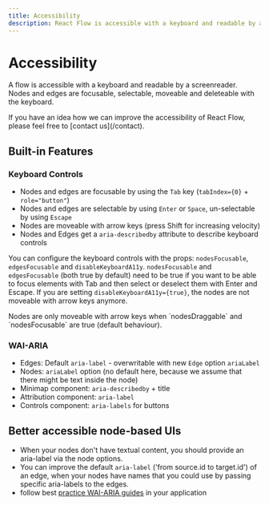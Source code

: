 ```yaml
---
title: Accessibility
description: React Flow is accessible with a keyboard and readable by a screenreader
---
```


# Accessibility

A flow is accessible with a keyboard and readable by a screenreader. Nodes and edges are focusable, selectable, moveable and deleteable with the keyboard.


<Callout type="info">
  If you have an idea how we can improve the accessibility of React Flow, please
  feel free to [contact us](/contact).
</Callout>

## Built-in Features

### Keyboard Controls

- Nodes and edges are focusable by using the `Tab` key (`tabIndex={0}` + `role="button"`)
- Nodes and edges are selectable by using `Enter` or `Space`, un-selectable by using `Escape`
- Nodes are moveable with arrow keys (press Shift for increasing velocity)
- Nodes and Edges get a `aria-describedby` attribute to describe keyboard controls

You can configure the keyboard controls with the props: `nodesFocusable`, `edgesFocusable` and `disableKeyboardA11y`. `nodesFocusable` and `edgesFocusable` (both true by default) need to be true if you want to be able to focus elements with Tab and then select or deselect them with Enter and Escape. If you are setting `disableKeyboardA11y={true}`, the nodes are not moveable with arrow keys anymore.

<Callout type="info">
  Nodes are only moveable with arrow keys when `nodesDraggable` and
  `nodesFocusable` are true (default behaviour).
</Callout>

### WAI-ARIA

- Edges: Default `aria-label` - overwritable with new `Edge` option `ariaLabel`
- Nodes: `ariaLabel` option (no default here, because we assume that there might be text inside the node)
- Minimap component: `aria-describedby` + title
- Attribution component: `aria-label`
- Controls component: `aria-labels` for buttons

## Better accessible node-based UIs

- When your nodes don't have textual content, you should provide an aria-label via the node options.
- You can improve the default `aria-label` ('from source.id to target.id') of an edge, when your nodes have names that you could use by passing specific aria-labels to the edges.
- follow best [practice WAI-ARIA guides](https://w3c.github.io/aria-practices/) in your application
